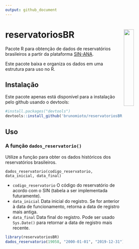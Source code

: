 ---
output: github_document
---

# **reservatoriosBR** <img src="man/figures/logo.png" align="right" width="25%" min-width="120px"/>

Pacote R para obtenção de dados de reservatórios brasileiros a partir da plataforma [SIN-ANA](https://www.ana.gov.br/sar0/MedicaoSin).

Este pacote baixa e organiza os dados em uma estrutura para uso no R.

## Instalação

Este pacote apenas está disponível para a instalação pelo github usando o devtools: 

```{r, message=FALSE, warning=FALSE}
#install.packages("devtools")
devtools::install_github('brunomioto/reservatoriosBR')
```

## Uso

### A função `dados_reservatorio()`

Utilize a função para obter os dados históricos dos reservatórios brasileiros.

`dados_reservatorio(codigo_reservatorio, data_inicial, data_final)`

- `codigo_reservatorio` O código do reservatório de acordo com o SIN (tabela a ser implementada futuramente).
- `data_inicial` Data inicial do registro. Se for anterior à data de funcionamento, retorna a data de registro mais antiga.
- `data_final` Data final do registro. Pode ser usado `Sys.Date()` para retornar a data de registro mais recente.


```{r, message=FALSE, warning=FALSE}
library(reservatoriosBR)
dados_reservatorio(19058, "2000-01-01", "2019-12-31")
```
